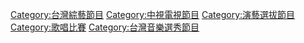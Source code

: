 {{catmore|華人星光大道}}

[[Category:台灣綜藝節目|Category:台灣綜藝節目]]
[[Category:中視電視節目|Category:中視電視節目]]
[[Category:演藝選拔節目|Category:演藝選拔節目]]
[[Category:歌唱比賽|Category:歌唱比賽]]
[[Category:台灣音樂選秀節目|Category:台灣音樂選秀節目]]